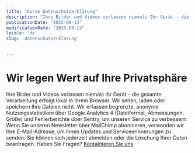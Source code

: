 ```yaml
---
title: "Kurze Datenschutzerklärung"
description: "Ihre Bilder und Videos verlassen niemals Ihr Gerät – die gesamte Verarbeitung erfolgt lokal in Ihrem Browser. Wir sehen, laden oder speichern Ihre Dateien nicht."
publicationDate: "2025-09-13"
modificationDate: "2025-09-13"
locale: 'de'
slug: 'datenschutzerklarung'
     

---
```


# Wir legen Wert auf Ihre Privatsphäre
Ihre Bilder und Videos verlassen niemals Ihr Gerät – die gesamte Verarbeitung erfolgt lokal in Ihrem Browser. Wir sehen, laden oder speichern Ihre Dateien nicht.
Wir erfassen begrenzte, anonyme Nutzungsstatistiken über Google Analytics 4 (Dateiformat, Abmessungen, Größe) und Fehlerberichte über Sentry, um unseren Service zu verbessern. Wenn Sie unseren Newsletter über MailChimp abonnieren, verwenden wir Ihre E-Mail-Adresse, um Ihnen Updates und Serviceerinnerungen zu senden. Sie können sich jederzeit abmelden oder die Löschung Ihrer Daten beantragen.
Haben Sie Fragen? [Kontaktieren Sie uns](https://github.com/damiarita/slingsite/issues).
